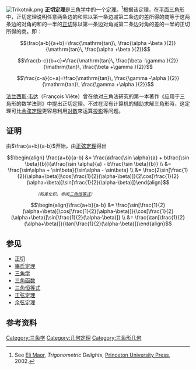 [[File:Trikotnik.png|thumb]]
{{三角学}}
'''正切定理'''是[[三角学|三角学]]中的一个[[定理|定理]]。<ref>See [[Eli_Maor|Eli Maor]], ''Trigonometric Delights'', [[Princeton_University_Press|Princeton University Press]], 2002.</ref>根据该定理，在[[平面_(数学)|平面]][[三角形|三角形]]中，正切定理说明任意两条边的和除以第一条边减第二条边的差所得的商等于这两条边的对角的和的一半的[[正切|正切]]除以第一条边对角减第二条边对角的差的一半的正切所得的商。即：

:<math>
\frac{a-b}{a+b}=\frac{\mathrm{tan}\, \frac{\alpha -\beta }{2}}{\mathrm{tan}\, \frac{\alpha +\beta }{2}}
</math>

:<math>
\frac{b-c}{b+c}=\frac{\mathrm{tan}\, \frac{\beta -\gamma }{2}}{\mathrm{tan}\, \frac{\beta +\gamma }{2}}
</math>

:<math>
\frac{c-a}{c+a}=\frac{\mathrm{tan}\, \frac{\gamma -\alpha }{2}}{\mathrm{tan}\, \frac{\gamma +\alpha }{2}}
</math>

[[法兰西斯·韦达|法兰西斯·韦达]]（François Viète）曾在他对三角法研究的第一本著作《应用于三角形的数学法则》中提出正切定理。不过在沒有计算机的辅助求解三角形時，这定理可比[[余弦定理|余弦定理]]更容易利用[[对数|对数]]來运算[[投影|投影]]等问题。

==证明==
由<math>\frac{a+b}{a-b}</math>开始，由[[正弦定理|正弦定理]]得出

:<math>\begin{align}

\frac{a+b}{a-b} &= \frac{a\frac{\sin \alpha}{a} + b\frac{\sin \beta}{b}}{a\frac{\sin \alpha}{a} - b\frac{\sin \beta}{b}} \\

&= \frac{\sin\alpha + \sin\beta}{\sin\alpha - \sin\beta} \\

&= \frac{2\sin[\frac{1}{2}(\alpha+\beta)]\cos[\frac{1}{2}(\alpha-\beta)]}{2\cos[\frac{1}{2}(\alpha+\beta)]\sin[\frac{1}{2}(\alpha-\beta)]}\end{align}</math>
::<small>''（和差化积，参阅[[三角恒等式|三角恒等式]]）''</small>

:<math>\begin{align}\frac{a+b}{a-b} &= \frac{\sin[\frac{1}{2}(\alpha+\beta)]\cos[\frac{1}{2}(\alpha-\beta)]}{\cos[\frac{1}{2}(\alpha+\beta)]\sin[\frac{1}{2}(\alpha-\beta)]} \\

&= \frac{\tan[\frac{1}{2}(\alpha+\beta)]}{\tan[\frac{1}{2}(\alpha-\beta)]}\end{align}</math>

==参见==
* [[正切|正切]]
* [[畢氏定理|畢氏定理]]
* [[三角学|三角学]]
* [[三角函数|三角函数]]
* [[三角恒等式|三角恒等式]]
* [[正弦定理|正弦定理]]
* [[余弦定理|余弦定理]]

==参考资料==
{{reflist}}

{{三角函數}}

[[Category:三角学|Category:三角学]]
[[Category:几何定理|Category:几何定理]]
[[Category:三角形几何|Category:三角形几何]]